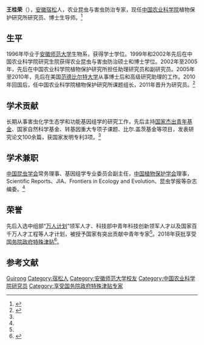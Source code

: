 {{Otheruses|other=名为王桂荣的其它人物|王桂荣}}
'''王桂荣'''（{{bd|1972年||}}），[[安徽|安徽]][[宿松县|宿松]]人，农业昆虫与害虫防治专家，现任[[中国农业科学院|中国农业科学院]]植物保护研究所研究员、博士生导师。<ref>{{cite web|url=http://postdoctor.caas.net.cn/dsxx/zwbhyjs/28945.htm|title=导师信息 王桂荣|publisher=中国农业科学院博士后网|accessdate=2021-03-25}}</ref>

== 生平 ==
1996年毕业于[[安徽师范大学|安徽师范大学]]生物系，获得学士学位。1999年和2002年先后在中国农业科学院研究生院获得农业昆虫与害虫防治硕士和博士学位。2002年至2005年，先后在中国农业科学院植物保护研究所担任助理研究员和副研究员。2005年至2010年，先后在美国[[范德比尔特大学|范德比尔特大学]]从事博士后和高级研究助理的工作。2010年回国后，任中国农业科学院植物保护研究所课题组长，2011年晋升为研究员。<ref name=wgr>{{cite web|url=http://www.ippcaas.cn/rcdw/yjy/115110.htm|title=研究员 王桂荣|publisher=中国农业科学院植物保护研究所|accessdate=2021-03-25|archive-date=2020-02-16|archive-url=https://web.archive.org/web/20200216064136/http://www.ippcaas.cn/rcdw/yjy/115110.htm|dead-url=no}}</ref>

== 学术贡献 ==
长期从事害虫化学生态学和功能基因组学的研究工作，先后主持[[国家杰出青年基金|国家杰出青年基金]]、国家自然科学基金、转基因重大专项子课题、比尔.盖茨基金等项目，发表研究论文100余篇，获国家发明专利3项。<ref name=wgr/>

== 学术兼职 ==
[[中国昆虫学会|中国昆虫学会]]常务理事、基因组学专业委员会副主任，[[中国植物保护学会|中国植物保护学会]]理事，Scientific Reports、JIA、Frontiers in Ecology and Evolution、昆虫学报等杂志编委。<ref name=wgr/>

== 荣誉 ==
先后入选中组部“[[万人计划|万人计划]]”领军人才、科技部中青年科技创新领军人才以及国家百千万人才工程等人才计划，被授予国家有突出贡献中青年专家<ref name=wgr/>。2018年获批享受[[国务院政府特殊津贴|国务院政府特殊津贴]]<ref>{{cite web|url=http://renshi.caas.net.cn/rcgz/rcdt/170770.htm|title=中国农科院16位专家获批享受2018年政府特殊津贴|publisher=中国农业科学院人事局|date=2019-01-16|accessdate=2021-03-25}}</ref>。

== 参考文献 ==
{{Reflist}}

{{DEFAULTSORT:Wang王}}
[[Category:王姓|Guirong]]
[[Category:宿松人|Category:宿松人]]
[[Category:安徽师范大学校友|Category:安徽师范大学校友]]
[[Category:中国农业科学院研究员|Category:中国农业科学院研究员]]
[[Category:享受国务院政府特殊津贴专家|Category:享受国务院政府特殊津贴专家]]